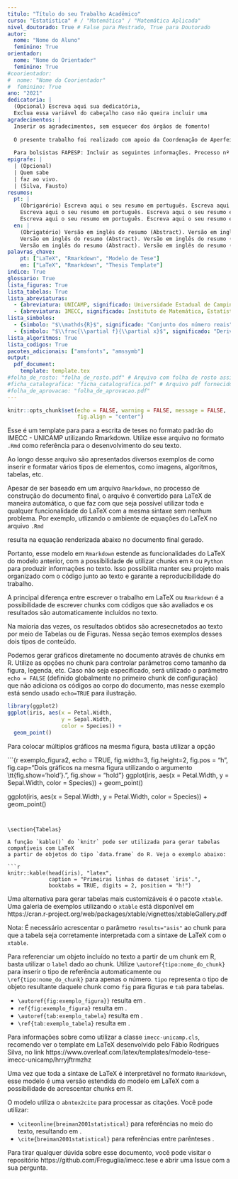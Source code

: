```yaml
---
titulo: "Título do seu Trabalho Acadêmico"
curso: "Estatística" # / "Matemática" / "Matemática Aplicada"
nivel_doutorado: True # False para Mestrado, True para Doutorado
autor: 
  nome: "Nome do Aluno"
  feminino: True
orientador:
  nome: "Nome do Orientador"
  feminino: True
#coorientador: 
#  nome: "Nome do Coorientador"
#  feminino: True
ano: "2021"
dedicatoria: |
  (Opcional) Escreva aqui sua dedicatória, 
  Exclua essa variável do cabeçalho caso não queira incluir uma
agradecimentos: | 
  Inserir os agradecimentos, sem esquecer dos órgãos de fomento! 
  
  O presente trabalho foi realizado com apoio da Coordenação de Aperfeiçoamento de Pessoal de Nível Superior - Brasil (CAPES) - Código de Financiamento 001 
  
  Para bolsistas FAPESP: Incluir as seguintes informações. Processo nº aaaa/nnnnn-d, Fundação de Amparo à Pesquisa do Estado de São Paulo (FAPESP). As opiniões, hipóteses e conclusões ou recomendações expressas neste material são de responsabilidade do(s) autor(es) e não necessariamente refletem a visão da FAPESP.
epigrafe: |
  | (Opcional)
  | Quem sabe
  | faz ao vivo.
  | (Silva, Fausto)
resumos:
  pt: |
    (Obrigarório) Escreva aqui o seu resumo em português. Escreva aqui o seu resumo em português. 
    Escreva aqui o seu resumo em português. Escreva aqui o seu resumo em português. 
    Escreva aqui o seu resumo em português. Escreva aqui o seu resumo em português. 
  en: |
    (Obrigatório) Versão em inglês do resumo (Abstract). Versão em inglês do resumo (Abstract).
    Versão em inglês do resumo (Abstract). Versão em inglês do resumo (Abstract).
    Versão em inglês do resumo (Abstract). Versão em inglês do resumo (Abstract).
palavras_chave:
    pt: ["LaTeX", "Rmarkdown", "Modelo de Tese"]
    en: ["LaTeX", "Rmarkdown", "Thesis Template"]
indice: True
glossario: True
lista_figuras: True
lista_tabelas: True
lista_abreviaturas: 
  - {abreviatura: UNICAMP, significado: Universidade Estadual de Campinas}
  - {abreviatura: IMECC, significado: Instituto de Matemática, Estatística e Computação Científica}
lista_simbolos:
  - {simbolo: "$\\mathds{R}$", significado: "Conjunto dos número reais"} 
  - {simbolo: "$\\frac{\\partial f}{\\partial x}$", significado: "Derivada parcial de $f$ com respeito a $x$"}
lista_algoritmos: True
lista_codigos: True
pacotes_adicionais: ["amsfonts", "amssymb"]
output: 
  pdf_document:
    template: template.tex
#folha_de_rosto: "folha_de_rosto.pdf" # Arquivo com folha de rosto assinada e escaneada para versão final
#ficha_catalografica: "ficha_catalografica.pdf" # Arquivo pdf fornecido pela biblioteca
#folha_de_aprovacao: "folha_de_aprovacao.pdf"
---
```


```r
knitr::opts_chunk$set(echo = FALSE, warning = FALSE, message = FALSE,
                      fig.align = "center")
```

<!-- Introdução -->
\chapter*[Introdução]{Introdução}
\addcontentsline{toc}{chapter}{Introdução}

Esse é um template para para a escrita de teses no formato padrão do IMECC - UNICAMP
utilizando Rmarkdown. Utilize esse arquivo no formato `.Rmd` como referência para
o desenvolvimento do seu texto.

Ao longo desse arquivo são apresentados diversos exemplos de como inserir e
formatar vários tipos de elementos, como imagens, algoritmos, tabelas, etc.

Apesar de ser baseado em um arquivo `Rmarkdown`, no processo de construção
do documento final, o arquivo é convertido para LaTeX de maneira automática,
o que faz com que seja possível utilizar toda e qualquer funcionalidade do
LaTeX com a mesma sintaxe sem nenhum problema. Por exemplo, utlizando o ambiente
de equações do LaTeX no arquivo `.Rmd`
<!-- Utilizando verbatim para apresentar os códigos no documento exemplo -->
\begin{verbatim} 
\begin{equation}
  f(x) = \frac{1}{\sqrt{2\pi\sigma^2}} e^{-\frac{x^2}{2}}.
\end{equation}
\end{verbatim} 
resulta na equação renderizada abaixo no documento final gerado.

\begin{equation}
  f(x) = \frac{1}{\sqrt{2\pi\sigma^2}} e^{-\frac{x^2}{2}}.
\end{equation}
Portanto, esse modelo em `Rmarkdown` estende as funcionalidades do LaTeX
do modelo anterior, com a possibilidade de utilizar chunks em `R` ou `Python`
para produzir informações no texto. Isso possibilita manter seu projeto mais
organizado com o código junto ao texto e garante a reproducibilidade do trabalho.

<!-- Desenvolvimento -->
\chapter{Utilizando chunks em R para gerar tabelas e gráficos}

A principal diferença entre escrever o trabalho em LaTeX ou `Rmarkdown`
é a possibilidade de escrever chunks com códigos que são avaliados e os
resultados são automaticamente incluídos no texto.

Na maioria das vezes, os resultados obtidos são acresecnetados ao texto por meio
de Tabelas ou de Figuras. Nessa seção temos exemplos desses dois tipos de
conteúdo.

\section{Figuras}

Podemos gerar gráficos diretamente no documento através de chunks em R. 
Utilize as opções no chunk para controlar parâmetros como tamanho da figura,
legenda, etc. Caso não seja especificado, será utilizado o parâmetro `echo = FALSE` 
(definido globalmente no primeiro chunk de configuração) que não adiciona os
códigos ao corpo do documento, mas nesse exemplo está sendo usado `echo=TRUE`
para ilustração.

```r
library(ggplot2)
ggplot(iris, aes(x = Petal.Width,
                 y = Sepal.Width, 
                 color = Species)) +
  geom_point()
```

Para colocar múltiplos gráficos na mesma figura, basta utilizar a opção

```{r exemplo_figura2, echo = TRUE, fig.width=3, fig.height=2, fig.pos = "h", fig.cap="Dois gráficos na mesma figura utilizando o argumento \\tt{fig.show='hold'}.", fig.show = "hold"}
ggplot(iris, aes(x = Petal.Width,
                 y = Sepal.Width, 
                 color = Species)) +
  geom_point()

ggplot(iris, aes(x = Sepal.Width,
                 y = Petal.Width, 
                 color = Species)) +
  geom_point()

```


\section{Tabelas}

A função `kable()` do `knitr` pode ser utilizada para gerar tabelas compatíveis com LaTeX
a partir de objetos do tipo `data.frame` do R. Veja o exemplo abaixo:

```r
knitr::kable(head(iris), "latex", 
             caption = "Primeiras linhas do dataset `iris'.",
             booktabs = TRUE, digits = 2, position = "h!")
```

Uma alternativa para gerar tabelas mais customizáveis é o pacote `xtable`.
Uma galeria de exemplos utilizando o `xtable` está disponível em 
https://cran.r-project.org/web/packages/xtable/vignettes/xtableGallery.pdf

Nota: É necessário acrescentar o parâmetro `results="asis"` ao chunk para que a
tabela seja corretamente interpretada com a sintaxe de LaTeX com o `xtable`.

\section{Referenciando objetos gerados com o R}

Para referenciar um objeto incluído no texto a partir de um chunk em R,
basta utilizar o `label` dado ao chunk. Utilize `\autoref{tipo:nome_do_chunk}` para
inserir o tipo de referência automaticamente ou `\ref{tipo:nome_do_chunk}` para apenas
o número. `tipo` representa o tipo de objeto resultante daquele chunk como
`fig` para figuras e `tab` para tabelas.

\subsection{Exemplos}

  * `\autoref{fig:exemplo_figura}}` resulta em \autoref{fig:exemplo_figura}.
  * `ref{fig:exemplo_figura}` resulta em \ref{fig:exemplo_figura}.
  * `\autoref{tab:exemplo_tabela}` resulta em \autoref{tab:exemplo_tabela}.
  * `\ref{tab:exemplo_tabela}` resulta em \ref{tab:exemplo_tabela}.

\chapter{Comandos gerais em LaTeX}

Para informações sobre como utilizar a classe `imecc-unicamp.cls`, recomendo
ver o template em LaTeX desenvolvido pelo Fábio Rodrigues Silva, no link
https://www.overleaf.com/latex/templates/modelo-tese-imecc-unicamp/hrryjftrmzhz

Uma vez que toda a sintaxe de LaTeX é interpretável no formato `Rmarkdown`,
esse modelo é uma versão estendida do modelo em LaTeX com a possibilidade de 
acrescentar chunks em R.

\section{Citações}

O modelo utiliza o `abntex2cite` para processar as citações. Você pode utilizar:

  * `\citeonline{breiman2001statistical}` para referências no meio do texto, resultando em \citeonline{breiman2001statistical}.
  * `\cite{breiman2001statistical}` para referências entre parênteses \cite{breiman2001statistical}.

<!-- Considerações Finais -->
\phantompart
\chapter{Considerações Finais}

Para tirar qualquer dúvida sobre esse documento, você pode visitar o repositório
https://github.com/Freguglia/imecc.tese e abrir uma Issue com a sua pergunta.

\postextual

<!-- Referências -->
\bibliography{bibliografia.bib}

<!-- Glossário (não alterar) -->
\phantompart
\cleardoublepage
\phantomsection
\addcontentsline{toc}{chapter}{\glossaryname}
\printglossaries


<!-- Apêndices -->
\begin{apendicesenv}
\partapendices

\chapter{Primeiro apendice}

\lipsum[50]

\end{apendicesenv}

<!-- Anexos -->
\begin{anexosenv}
\partanexos

\chapter{Nome do anexo}

\lipsum[50]

\end{anexosenv}
